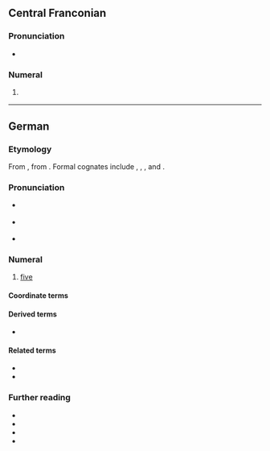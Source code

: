 {{also|Fünf}}
==Central Franconian==

===Pronunciation===
* {{IPA|gmw-cfr|/ˈfynəf/}}

===Numeral===
{{head|gmw-cfr|numeral}}

# {{lb|gmw-cfr|Kölsch}} {{rare spelling of|gmw-cfr|fünnef|t=five}}

----

==German==
{{cardinalbox|de|4|5|6|vier|sechs|ord=fünfte}}

===Etymology===
{{dercat|de|gmw-pro|gem-pro|ine-pro|inh=3}}
From {{inh|de|gmh|vünf}}, from {{inh|de|goh|fimf}}.  Formal cognates include {{cog|nl|vijf}}, {{cog|en|five}}, {{cog|yi|פֿינף}}, {{cog|got|𐍆𐌹𐌼𐍆}} and {{cog|is|fimm}}.

===Pronunciation===
* {{a|standard}} {{IPA|de|/fʏnf/}}
* {{a|colloquial|regional}} {{IPA|de|/fʏmf/}}
* {{audio|de|De-fünf.ogg}}

===Numeral===
{{head|de|numeral}}

# [[five]] {{gloss|numerical value represented by the Arabic numeral 5; or ''describing a set with five elements''}}

====Coordinate terms====
{{de-cardinals}}

====Derived terms====
* {{l|de|Fünfklang}}

====Related terms====
* {{l|de|fünfzig}}
* {{l|de|fünfzehn}}

===Further reading===
* {{R:DWDS}}
* {{R:UniLeipzig}}
* {{R:Duden}}
* {{pedia|lang=de}}

{{cln|de|cardinal numbers|words ending in -nf}}